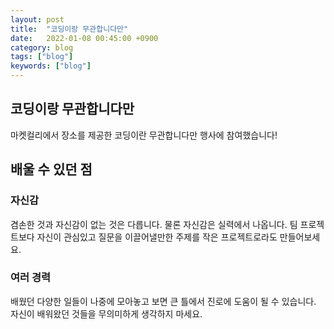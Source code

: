 ```yaml
---
layout: post
title:  "코딩이랑 무관합니다만"
date:   2022-01-08 00:45:00 +0900
category: blog
tags: ["blog"]
keywords: ["blog"]
---
```


## 코딩이랑 무관합니다만
마켓컬리에서 장소를 제공한 코딩이란 무관합니다만 행사에 참여했습니다!

## 배울 수 있던 점

### 자신감
겸손한 것과 자신감이 없는 것은 다릅니다. 물론 자신감은 실력에서 나옵니다.
팀 프로젝트보다 자신이 관심있고 질문을 이끌어낼만한 주제를 작은 프로젝트로라도 만들어보세요.

### 여러 경력
배웠던 다양한 일들이 나중에 모아놓고 보면 큰 틀에서 진로에 도움이 될 수 있습니다.
자신이 배워왔던 것들을 무의미하게 생각하지 마세요.
